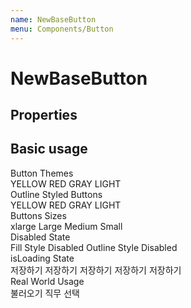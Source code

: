 ```yaml
---
name: NewBaseButton
menu: Components/Button
---
```



# NewBaseButton

## Properties

<Props of={NewBaseButton} />

## Basic usage

<Playground>
  <DoczContainer direction="column">
    <div>Button Themes</div>
    <DoczContainer direction="row">
      <NewBaseButton theme="yellow">YELLOW</NewBaseButton>
      <NewBaseButton theme="red">RED</NewBaseButton>
      <NewBaseButton theme="gray">GRAY</NewBaseButton>
      <NewBaseButton theme="light">LIGHT</NewBaseButton>
    </DoczContainer>
  </DoczContainer>
  <DoczContainer direction="column">
    <div>Outline Styled Buttons</div>
    <DoczContainer direction="row">
      <NewBaseButton outline theme="yellow">
        YELLOW
      </NewBaseButton>
      <NewBaseButton outline theme="red">
        RED
      </NewBaseButton>
      <NewBaseButton outline theme="gray">
        GRAY
      </NewBaseButton>
      <NewBaseButton outline theme="light">
        LIGHT
      </NewBaseButton>
    </DoczContainer>
  </DoczContainer>
  <DoczContainer direction="column">
    <div>Buttons Sizes</div>
    <DoczContainer direction="row">
      <NewBaseButton size="xlarge">xlarge</NewBaseButton>
      <NewBaseButton size="large">Large</NewBaseButton>
      <NewBaseButton size="medium">Medium</NewBaseButton>
      <NewBaseButton size="small">Small</NewBaseButton>
    </DoczContainer>
  </DoczContainer>
  <DoczContainer direction="column">
    <div>Disabled State</div>
    <DoczContainer direction="row">
      <NewBaseButton size="medium" disabled>
        Fill Style Disabled
      </NewBaseButton>
      <NewBaseButton size="medium" outline disabled>
        Outline Style Disabled
      </NewBaseButton>
    </DoczContainer>
  </DoczContainer>
  <DoczContainer direction="column">
    <div>isLoading State</div>
    <DoczContainer direction="row">
      <NewBaseButton size="medium" isLoading>
        저장하기
      </NewBaseButton>
      <NewBaseButton size="medium" outline isLoading>
        저장하기
      </NewBaseButton>
      <NewBaseButton size="medium" outline theme="light" isLoading>
        저장하기
      </NewBaseButton>
      <NewBaseButton size="medium" theme="red" isLoading>
        저장하기
      </NewBaseButton>
      <NewBaseButton size="medium" isLoading disabled>
        저장하기
      </NewBaseButton>
    </DoczContainer>
  </DoczContainer>
  <DoczContainer direction="column">
    <div>Real World Usage</div>
    <DoczContainer direction="row">
      <NewBaseButton size="xlarge">불러오기</NewBaseButton>
      <NewBaseButton size="small" outline theme="light">
        직무 선택
      </NewBaseButton>
    </DoczContainer>
  </DoczContainer>
</Playground>
